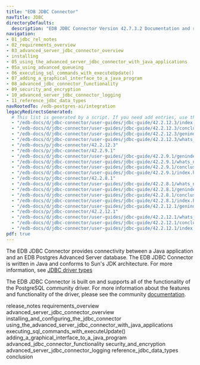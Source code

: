 ```yaml
---
title: "EDB JDBC Connector"
navTitle: JDBC
directoryDefaults:
  description: "EDB JDBC Connector Version 42.7.3.2 Documentation and release notes."
navigation:
- 01_jdbc_rel_notes
- 02_requirements_overview
- 03_advanced_server_jdbc_connector_overview
- installing
- 05_using_the_advanced_server_jdbc_connector_with_java_applications
- 05a_using_advanced_queueing
- 06_executing_sql_commands_with_executeUpdate()
- 07_adding_a_graphical_interface_to_a_java_program
- 08_advanced_jdbc_connector_functionality
- 09_security_and_encryption
- 10_advanced_server_jdbc_connector_logging
- 11_reference_jdbc_data_types
navRootedTo: /edb-postgres-ai/integration
legacyRedirectsGenerated:
  # This list is generated by a script. If you need add entries, use the `legacyRedirects` key.
  - "/edb-docs/d/jdbc-connector/user-guides/jdbc-guide/42.2.12.3/index.html"
  - "/edb-docs/d/jdbc-connector/user-guides/jdbc-guide/42.2.12.3/conclusion.html"
  - "/edb-docs/d/jdbc-connector/user-guides/jdbc-guide/42.2.12.3/genindex.html"
  - "/edb-docs/d/jdbc-connector/user-guides/jdbc-guide/42.2.12.3/whats_new.html"
  - "/edb-docs/p/jdbc-connector/42.2.12.3"
  - "/edb-docs/p/jdbc-connector/42.2.9.1"
  - "/edb-docs/d/jdbc-connector/user-guides/jdbc-guide/42.2.9.1/genindex.html"
  - "/edb-docs/d/jdbc-connector/user-guides/jdbc-guide/42.2.9.1/whats_new.html"
  - "/edb-docs/d/jdbc-connector/user-guides/jdbc-guide/42.2.9.1/conclusion.html"
  - "/edb-docs/d/jdbc-connector/user-guides/jdbc-guide/42.2.9.1/index.html"
  - "/edb-docs/p/jdbc-connector/42.2.8.1"
  - "/edb-docs/d/jdbc-connector/user-guides/jdbc-guide/42.2.8.1/whats_new.html"
  - "/edb-docs/d/jdbc-connector/user-guides/jdbc-guide/42.2.8.1/genindex.html"
  - "/edb-docs/d/jdbc-connector/user-guides/jdbc-guide/42.2.8.1/conclusion.html"
  - "/edb-docs/d/jdbc-connector/user-guides/jdbc-guide/42.2.8.1/index.html"
  - "/edb-docs/d/jdbc-connector/user-guides/jdbc-guide/42.2.12.1/genindex.html"
  - "/edb-docs/p/jdbc-connector/42.2.12.1"
  - "/edb-docs/d/jdbc-connector/user-guides/jdbc-guide/42.2.12.1/whats_new.html"
  - "/edb-docs/d/jdbc-connector/user-guides/jdbc-guide/42.2.12.1/conclusion.html"
  - "/edb-docs/d/jdbc-connector/user-guides/jdbc-guide/42.2.12.1/index.html"
pdf: true
---
```


The EDB JDBC Connector provides connectivity between a Java application and an EDB Postgres Advanced Server database. The EDB JDBC Connector is written in Java and conforms to Sun's JDK architecture. For more information, see [JDBC driver types](03_advanced_server_jdbc_connector_overview/#jdbc-driver-types)

The EDB JDBC Connector is built on and supports all of the functionality of the PostgreSQL community driver. For more information about the features and functionality of the driver, please see the community [documentation](https://jdbc.postgresql.org/documentation).

<div class="toctree" maxdepth="3">

release_notes requirements_overview advanced_server_jdbc_connector_overview installing_and_configuring_the_jdbc_connector using_the_advanced_server_jdbc_connector_with_java_applications executing_sql_commands_with_executeUpdate() adding_a_graphical_interface_to_a_java_program advanced_jdbc_connector_functionality security_and_encryption advanced_server_jdbc_connector_logging reference_jdbc_data_types conclusion

</div>
